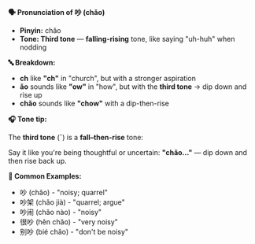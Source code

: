 **🗣️ Pronunciation of 吵 (chǎo)**

- **Pinyin:** chǎo
- **Tone: Third tone** — **falling-rising** tone, like saying "uh-huh" when nodding

**🔤 Breakdown:**

- **ch** like **"ch"** in "church", but with a stronger aspiration
- **ǎo** sounds like **"ow"** in "how", but with the **third tone** → dip down and rise up
- **chǎo** sounds like **"chow"** with a dip-then-rise

**🎧 Tone tip:**

The **third tone** (ˇ) is a **fall–then-rise** tone:

Say it like you're being thoughtful or uncertain: **"chǎo..."** — dip down and then rise back up.

**📝 Common Examples:**

- 吵 (chǎo) - "noisy; quarrel"
- 吵架 (chǎo jià) - "quarrel; argue"
- 吵闹 (chǎo nào) - "noisy"
- 很吵 (hěn chǎo) - "very noisy"
- 别吵 (bié chǎo) - "don't be noisy"
